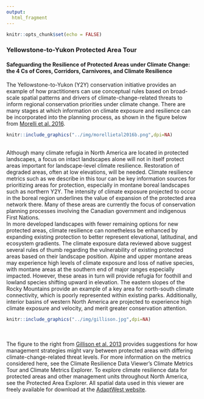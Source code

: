 ```yaml
---
output:
  html_fragment  
---
```

```r
knitr::opts_chunk$set(echo = FALSE)
```
### **Yellowstone-to-Yukon Protected Area Tour**


#### Safeguarding the Resilience of Protected Areas under Climate Change: the 4 Cs of Cores, Corridors, Carnivores, and Climate Resilience
The Yellowstone-to-Yukon (Y2Y) conservation initiative provides an example of how practitioners can use conceptual rules based on broad-scale spatial patterns and drivers of climate-change-related threats to inform regional conservation priorities under climate change. There are many stages at which information on climate exposure and resilience can be incorporated into the planning process, as shown in the figure below from [Morelli et al. 2016](https://journals.plos.org/plosone/article?id=10.1371/journal.pone.0159909).
```r
knitr::include_graphics("../img/morellietal2016b.png",dpi=NA)
```
<br>
Although many climate refugia in North America are located in protected landscapes, a focus on intact landscapes alone will not in itself protect areas important for landscape-level climate resilience. Restoration of degraded areas, often at low elevations, will be needed. 
Climate resilience metrics such as we describe in this tour can be key information sources for prioritizing areas for protection, especially in montane boreal landscapes such as northern Y2Y. The intensity of climate exposure projected to occur in the boreal region underlines the value of expansion of the protected area network there. Many of these areas are currently the focus of conservation planning processes involving the Canadian government and indigenous First Nations. 
<br>
In more developed landscapes with fewer remaining options for new protected areas, climate resilience can nonetheless be enhanced by expanding existing protection to better represent elevational, latitudinal, and ecosystem gradients. The climate exposure data reviewed above suggest several rules of thumb regarding the vulnerability of existing protected areas based on their landscape position. Alpine and upper montane areas may experience high levels of climate exposure and loss of native species, with montane areas at the southern end of major ranges especially impacted. However, these areas in turn will provide refugia for foothill and lowland species shifting upward in elevation. The eastern slopes of the Rocky Mountains provide an example of a key area for north-south climate connectivity, which is poorly represented within existing parks. Additionally, interior basins of western North America are projected to experience high climate exposure and velocity, and merit greater conservation attention. 
```r
knitr::include_graphics("../img/gillison.jpg",dpi=NA)
```
<br>
<br>
The figure to the right from [Gillison et al. 2013](https://www.sciencedirect.com/science/article/abs/pii/S0169534712002698) provides suggestions for how management strategies might vary between protected areas with differing climate-change-related threat levels. For more information on the metrics considered here, see the Climate Resilience Data Viewer's Climate Metrics Tour and Climate Metrics Explorer. To explore climate resilience data for protected areas and other management units throughout North America, see the Protected Area Explorer. All spatial data used in this viewer are freely available for download at the [AdaptWest website](http://adaptwest.databasin.org).

